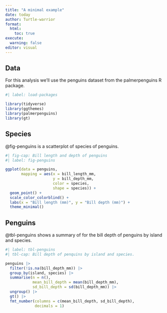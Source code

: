 ```yaml
---
title: "A minimal example"
date: today
author: Turtle-warrior 
format:
  html:
    toc: true
execute:
  warning: false
editor: visual
---
```


## Data

For this analysis we'll use the penguins dataset from the palmerpenguins R package.

```r
#| label: load-packages

library(tidyverse)
library(ggthemes)
library(palmerpenguins)
library(gt)
```

## Species

@fig-penguins is a scatterplot of species of penguins.

```r
#| fig-cap: Bill length and depth of penguins
#| label: fig-penguins

ggplot(data = penguins,
       mapping = aes(x = bill_length_mm, 
                     y = bill_depth_mm,
                     color = species,
                     shape = species)) +
  geom_point() +
  scale_color_colorblind() +
  labs(x = "Bill length (mm)", y = "Bill depth (mm)") +
  theme_minimal()
```

## Penguins

@tbl-penguins shows a summary of for the bill depth of penguins by island and species.

```r
#| label: tbl-penguins
#| tbl-cap: Bill depth of penquins by island and species.

penguins |> 
  filter(!is.na(bill_depth_mm)) |> 
  group_by(island, species) |>
  summarise(n = n(),
            mean_bill_depth = mean(bill_depth_mm),
            sd_bill_depth = sd(bill_depth_mm)) |>
  ungroup() |> 
  gt() |> 
  fmt_number(columns = c(mean_bill_depth, sd_bill_depth),
             decimals = 1)
```
